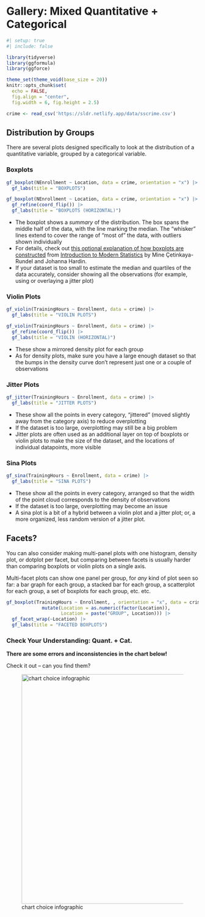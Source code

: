 # Gallery: Mixed Quantitative + Categorical

```r
#| setup: true
#| include: false

library(tidyverse)
library(ggformula)
library(ggforce)

theme_set(theme_void(base_size = 20))
knitr::opts_chunk$set(
  echo = FALSE,
  fig.align = "center",
  fig.width = 6, fig.height = 2.5)

crime <- read_csv('https://sldr.netlify.app/data/sscrime.csv')
```


## Distribution by Groups
There are several plots designed specifically to look at the distribution of a quantitative variable, grouped by a categorical variable.

### Boxplots

```r
gf_boxplot(NEnrollment ~ Location, data = crime, orientation = "x") |>
  gf_labs(title = "BOXPLOTS")
```

```r
gf_boxplot(NEnrollment ~ Location, data = crime, orientation = "x") |>
  gf_refine(coord_flip()) |>
  gf_labs(title = "BOXPLOTS (HORIZONTAL)")
```

- The boxplot shows a *summary* of the distribution. The box spans the middle half of the data, with the line marking the median. The "whisker" lines extend to cover the range of "most of" the data, with outliers shown individually
- For details, check out [this optional explanation of how boxplots are constructed](https://openintro-ims.netlify.app/explore-numerical.html#boxplots){target="_blank"} from [Introduction to Modern Statistics](https://openintro-ims.netlify.app/index.html){target="_blank"} by Mine Çetinkaya-Rundel and Johanna Hardin.
- If your dataset is too small to estimate the median and quartiles of the data accurately, consider showing all the observations (for example, using or overlaying a jitter plot) 

### Violin Plots

```r
gf_violin(TrainingHours ~ Enrollment, data = crime) |>
  gf_labs(title = "VIOLIN PLOTS")
```

```r
gf_violin(TrainingHours ~ Enrollment, data = crime) |>
  gf_refine(coord_flip()) |>
  gf_labs(title = "VIOLIN (HORIZONTAL)")
```

- These show a mirrored density plot for each group
- As for density plots, make sure you have a large enough dataset so that the bumps in the density curve don't represent just one or a couple of observations

### Jitter Plots

```r
gf_jitter(TrainingHours ~ Enrollment, data = crime) |>
  gf_labs(title = "JITTER PLOTS")
```

- These show all the points in every category, "jittered" (moved slightly away from the category axis) to reduce overplotting
- If the dataset is too large, overplotting may still be a big problem
- Jitter plots are often used as an additional layer on top of boxplots or violin plots to make the size of the dataset, and the locations of individual datapoints, more visible

### Sina Plots

```r
gf_sina(TrainingHours ~ Enrollment, data = crime) |>
  gf_labs(title = "SINA PLOTS")
```

- These show all the points in every category, arranged so that the width of the point cloud corresponds to the density of observations
- If the dataset is too large, overplotting may become an issue
- A sina plot is a bit of a hybrid between a violin plot and a jitter plot; or, a more organized, less random version of a jitter plot.

## Facets?
You can also consider making multi-panel plots with one histogram, density plot, or dotplot per facet, but comparing between facets is usually harder than comparing boxplots or violin plots on a single axis.

Multi-facet plots can show one panel per group, for *any* kind of plot seen so far: a bar graph for each group, a stacked bar for each group, a scatterplot for each group, a set of boxplots for each group, etc. etc.

```r
gf_boxplot(TrainingHours ~ Enrollment, , orientation = "x", data = crime |>
             mutate(Location = as.numeric(factor(Location)),
                    Location = paste("GROUP", Location))) |>
  gf_facet_wrap(~Location) |>
  gf_labs(title = "FACETED BOXPLOTS")
```

### Check Your Understanding: Quant. + Cat.

**There are some errors and inconsistencies in the chart below!**

Check it out -- can you find them?

![chart choice infographic](https://activewizards.com/content/blog/How_to_Choose_the_Right_Chart_Type_[Infographic]/chart-types-infographics04.png){width=600px}